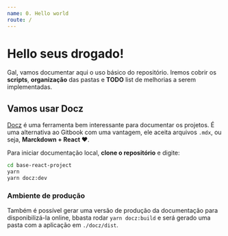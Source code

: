 ```yaml
---
name: 0. Hello world
route: /
---
```


# Hello seus drogado!

Gal, vamos documentar aqui o uso básico do repositório. Iremos cobrir os **scripts**, **organização** das pastas e **TODO** list de melhorias a serem implementadas.

## Vamos usar Docz

[Docz](https://www.docz.site) é uma ferramenta bem interessante para documentar os projetos. É uma alternativa ao Gitbook com uma vantagem, ele aceita arquivos `.mdx`, ou seja, **Marckdown + React ❤️**.

Para iniciar documentação local, **clone o repositório** e digite:

```bash
cd base-react-project
yarn
yarn docz:dev
```

### Ambiente de produção

Também é possível gerar uma versão de produção da documentação para disponibilizá-la online, bbasta rodar `yarn docz:build` e será gerado uma pasta com a aplicação em `./docz/dist`.

